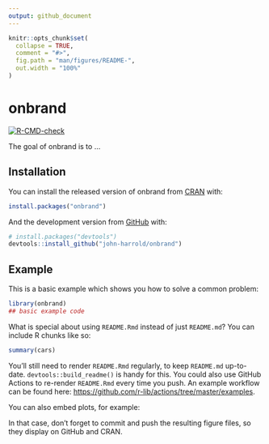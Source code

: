 ```yaml
---
output: github_document
---
```


<!-- README.md is generated from README.Rmd. Please edit that file -->

```r
knitr::opts_chunk$set(
  collapse = TRUE,
  comment = "#>",
  fig.path = "man/figures/README-",
  out.width = "100%"
)
```

# onbrand

<!-- badges: start -->
[![R-CMD-check](https://github.com/john-harrold/onbrand/workflows/R-CMD-check/badge.svg)](https://github.com/john-harrold/onbrand/actions)
<!-- badges: end -->

The goal of onbrand is to ...

## Installation

You can install the released version of onbrand from [CRAN](https://CRAN.R-project.org) with:

``` r
install.packages("onbrand")
```

And the development version from [GitHub](https://github.com/) with:

``` r
# install.packages("devtools")
devtools::install_github("john-harrold/onbrand")
```
## Example

This is a basic example which shows you how to solve a common problem:

```r
library(onbrand)
## basic example code
```

What is special about using `README.Rmd` instead of just `README.md`? You can include R chunks like so:

```r
summary(cars)
```

You'll still need to render `README.Rmd` regularly, to keep `README.md` up-to-date. `devtools::build_readme()` is handy for this. You could also use GitHub Actions to re-render `README.Rmd` every time you push. An example workflow can be found here: <https://github.com/r-lib/actions/tree/master/examples>.

You can also embed plots, for example:


In that case, don't forget to commit and push the resulting figure files, so they display on GitHub and CRAN.
